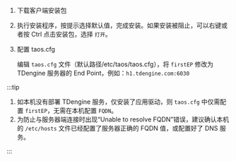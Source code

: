 
1. 下载客户端安装包

   <PkgListV3 type={8} sys="macOS" />

2. 执行安装程序，按提示选择默认值，完成安装。如果安装被阻止，可以右键或者按 Ctrl 点击安装包，选择 `打开`。
3. 配置 taos.cfg

   编辑 `taos.cfg` 文件（默认路径/etc/taos/taos.cfg），将 `firstEP` 修改为 TDengine 服务器的 End Point，例如：`h1.tdengine.com:6030`

:::tip

1. 如本机没有部署 TDengine 服务，仅安装了应用驱动，则 `taos.cfg` 中仅需配置 `firstEP`，无需在本机配置 `FQDN`。
2. 为防止与服务器端连接时出现“Unable to resolve FQDN”错误，建议确认本机的 `/etc/hosts` 文件已经配置了服务器正确的 FQDN 值，或配置好了 DNS 服务。

:::
